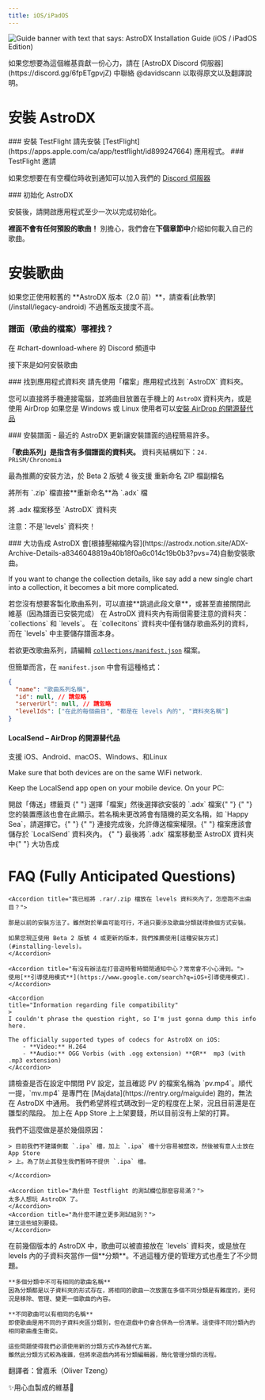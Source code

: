 ```yaml
---
title: iOS/iPadOS
---
```



![Guide banner with text that says: AstroDX Installation Guide (iOS / iPadOS Edition)](content/media/adx_iosguide.webp)


<Callout title="我們需要翻譯者！" type="info">
  如果您想要為這個維基貢獻一份心力，請在 [AstroDX Discord
  伺服器](https://discord.gg/6fpETgpvjZ) 中聯絡 @davidscann 以取得原文以及翻譯說明。
</Callout>

# 安裝 AstroDX

<Steps>

<Step>
  ### 安裝 TestFlight
  請先安裝 [TestFlight](https://apps.apple.com/ca/app/testflight/id899247664) 應用程式。
</Step>

<Step>
### TestFlight 邀請

如果您想要在有空欄位時收到通知可以加入我們的 [Discord 伺服器](https://sht.moe/astrodx)

<Accordions>
<Accordion title="Testflight 連結">
	<Cards>
	<Card
	href="https://testflight.apple.com/join/rACTLjPL"
	title="組別 A"
	>
	</Card>
	<Card
	href="https://testflight.apple.com/join/ocj3yptn"
	title="組別 B"
	>
	</Card>
	<Card
	href="https://testflight.apple.com/join/CuMxZE2M"
	title="組別 C"
	>
	</Card>
	<Card
	href="https://testflight.apple.com/join/T6qKfV6f"
	title="組別 D"
	>
  </Card>
	<Card
	href="https://testflight.apple.com/join/sMm1MCYc"
	title="組別 E"
	>
	</Card>
	</Cards>

</Accordion>
</Accordions>
</Step>
<Step>
### 初始化 AstroDX

安裝後，請開啟應用程式至少一次以完成初始化。
</Step>
</Steps>


**裡面不會有任何預設的歌曲！**
別擔心，我們會在**下個章節中**介紹如何載入自己的歌曲。

# 安裝歌曲

<Callout>
  如果您正使用較舊的 **AstroDX 版本（2.0 前）**，請查看[此教學](/install/legacy-android)
  不過舊版支援度不高。
</Callout>

### 譜面（歌曲的檔案）哪裡找？

<Cards>
  <Card
    title="譜面下載連結"
    href="https://discord.com/channels/892807792996536453/1081048213185900584"
  >
    在 #chart-download-where 的 Discord 頻道中
  </Card>
</Cards>

接下來是如何安裝歌曲

<Steps>
<Step>
### 找到應用程式資料夾
請先使用「檔案」應用程式找到 `AstroDX` 資料夾。
<Callout
title="您是否在電腦上下載歌曲？"
>

您可以直接將手機連接電腦，並將曲目放置在手機上的 `AstroDX` 資料夾內，或是使用 AirDrop
    如果您是 Windows 或 Linux
    使用者可以[安裝 AirDrop 的開源替代品](#localsend--an-open-source-alternative-to-airdrop)
    </Callout>

</Step>
<Step>
### 安裝譜面
- 最近的 AstroDX 更新讓安裝譜面的過程簡易許多。

**「歌曲系列」是指含有多個譜面的資料夾。** 資料夾結構如下：`24. PRiSM/Chronomia`

<Accordions>
<Accordion
title="**從 ADX 檔安裝歌曲**">
    最為推薦的安裝方法，於 Beta 2 版號 4 後支援
	<Steps>
    <Step>
    重新命名 ZIP 檔副檔名
    	<p className="text-sm opacity-50">將所有 `.zip` 檔直接**重新命名**為 `.adx` 檔</p>
    </Step>
	<Step>
    將 .adx 檔案移至 `AstroDX` 資料夾
    	<p className="text-sm opacity-50">注意：不是`levels` 資料夾！</p>
    </Step>
    <Step>

</Step>
</Steps>
</Accordion>
</Accordions>
  ### 大功告成
  AstroDX 會[根據壓縮檔內容](https://astrodx.notion.site/ADX-Archive-Details-a8346048819a40b18f0a6c014c19b0b3?pvs=74)自動安裝歌曲。
</Step>
</Steps>

If you want to change the collection details, like say add a new single chart into a collection, it becomes a bit more complicated.

<Callout title="接下來是客製化歌曲系列的教學">
  若您沒有想要客製化歌曲系列，可以直接**跳過此段文章**，或甚至直接關閉此維基（因為譜面已安裝完成）
</Callout>
在 AstroDX 資料夾內有兩個需要注意的資料夾：`collections` 和 `levels`。
在 `collecitons` 資料夾中僅有儲存歌曲系列的資料，而在 `levels` 中主要儲存譜面本身。

若欲更改歌曲系列，請編輯 [`collections/manifest.json`](https://astrodx.notion.site/Collection-Manifest-Details-8f966de6971748e0ac01c0a0a6054594) 檔案。

但簡單而言，在 `manifest.json` 中會有這種格式：
```json
{
  "name": "歌曲系列名稱",
  "id": null, // 請忽略
  "serverUrl": null, // 請忽略
  "levelIds": ["在此的每個曲目", "都是在 levels 內的", "資料夾名稱"]
}
```

#### LocalSend – AirDrop 的開源替代品

支援 iOS、Android、macOS、Windows、和Linux

<Cards>
  <Card
    title="App Store"
    href="https://apps.apple.com/tw/app/localsend/id1661733229"
  ></Card>
  <Card
    title="官網"
    href="https://localsend.org/"
  ></Card>
</Cards>
Make sure that both devices are on the same WiFi network.

Keep the LocalSend app open on your mobile device. On your PC:

<Steps>
  <Step> 開啟「傳送」標籤頁</Step>
  <Step>
    {" "}
    選擇「檔案」然後選擇欲安裝的 `.adx` 檔案{" "}
  </Step>
  <Step>
    {" "}
    您的裝置應該也會在此顯示。若名稱未更改將會有隨機的英文名稱，如 `Happy Sea`，請選擇它。{" "}
  </Step>
  <Step>
    {" "}
    連接完成後，允許傳送檔案權限。{" "}
  </Step>
  <Step>檔案應該會儲存於 `LocalSend` 資料夾內。</Step>
  <Step>
    {" "}
    最後將 `.adx` 檔案移動至 AstroDX 資料夾中{" "}
  </Step>
</Steps>
大功告成

# FAQ (Fully Anticipated Questions)

<Accordions>

	<Accordion title="我已經將 .rar/.zip 檔放在 levels 資料夾內了，怎麼跑不出曲目？">

	那是以前的安裝方法了。雖然對於單曲可能可行，不過只要涉及歌曲分類就得換個方式安裝。

    如果您現正使用 Beta 2 版號 4 或更新的版本，我們推薦使用[這種安裝方式](#installing-levels)。
    </Accordion>

    <Accordion title="有沒有辦法在打音遊時暫時關閉通知中心？常常會不小心滑到。">
    使用[**引導使用模式**](https://www.google.com/search?q=iOS+引導使用模式).
    </Accordion>

    <Accordion
    title="Information regarding file compatibility"
    >
    I couldn't phrase the question right, so I'm just gonna dump this info here.

    The officially supported types of codecs for AstroDX on iOS:
    	- **Video:** H.264
    	- **Audio:** OGG Vorbis (with .ogg extension) **OR**  mp3 (with .mp3 extension)
    </Accordion>

<Accordion title="我的 PV 已經放在資料夾內了，但它沒有在播放！">
	請檢查是否在設定中關閉 PV 設定，並且確認 PV 的檔案名稱為 `pv.mp4`。順代一提，`mv.mp4` 是專門在
    [Majdata](https://rentry.org/maiguide) 跑的，無法在 AstroDX 中通用。
    </Accordion>

<Accordion title="為什麼 AstroDX 還沒在 App Store 上？">
	我們希望將程式碼改到一定的程度在上架，況且目前還是在雛型的階段。
	加上在 App Store 上上架要錢，所以目前沒有上架的打算。
    </Accordion>

<Accordion title="為什麼你們不編譯 `.ipa` 檔？">

我們不這麼做是基於幾個原因：

    > 目前我們不建議側載 `.ipa` 檔，加上 `.ipa` 檔十分容易被竄改，然後被有意人士放在 App Store
    > 上。為了防止其發生我們暫時不提供 `.ipa` 檔。

    </Accordion>

    <Accordion title="為什麼 Testflight 的測試欄位那麼容易滿？">
    太多人想玩 AstroDX 了。
    </Accordion>
    <Accordion title="為什麼不建立更多測試組別？">
    建立這些組別要錢。
    </Accordion>


<Accordion title="[2.0 Beta] 為什麼資料夾結構跟以往不同？">
在前幾個版本的 AstroDX 中，歌曲可以被直接放在 `levels` 資料夾，或是放在 levels
    內的子資料夾當作一個**分類**。不過這種方便的管理方式也產生了不少問題。

    **多個分類中不可有相同的歌曲名稱**
    因為分類都是以子資料夾的形式存在，將相同的歌曲一次放置在多個不同分類是有難度的，更何況是移除、管理、變更一個歌曲的內容。

	**不同歌曲可以有相同的名稱**
    即使歌曲是用不同的子資料夾區分類別，但在遊戲中仍會合併為一份清單。這使得不同分類內的相同歌曲產生衝突。

	這些問題使得我們必須使用新的分類方式作為替代方案。
    雖然此分類方式較為複雜，但將來遊戲內將有分類編輯器，簡化管理分類的流程。
</Accordion>
</Accordions>

翻譯者：曾嘉禾（Oliver Tzeng）

<p className="font-serif text-center italic text-xl"> ✨用心血製成的維基💖 </p>
